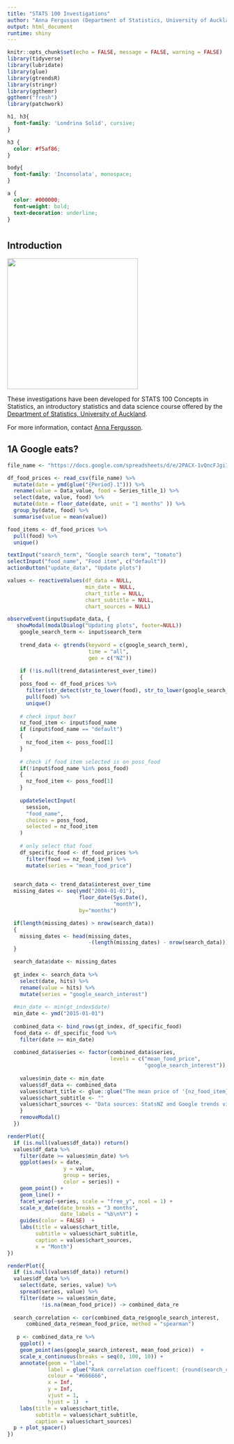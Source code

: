 ---
title: "STATS 100 Investigations"
author: "Anna Fergusson (Department of Statistics, University of Auckland)"
output: html_document
runtime: shiny
---

```{r setup, include=FALSE}
knitr::opts_chunk$set(echo = FALSE, message = FALSE, warning = FALSE)
library(tidyverse)
library(lubridate)
library(glue)
library(gtrendsR)
library(stringr)
library(ggthemr)
ggthemr("fresh")
library(patchwork)
```

<link href="https://fonts.googleapis.com/css?family=Inconsolata|Londrina+Solid&display=swap" rel="stylesheet">

```{css}
h1, h3{
  font-family: 'Londrina Solid', cursive;
}

h3 {
  color: #f5af86;
}

body{
  font-family: 'Inconsolata', monospace;
}

a {
  color: #000000;
  font-weight: bold;
  text-decoration: underline;
}
```

# {.tabset}

## Introduction

![](images/STATS100-Cover-Logo.png){style="width:300px"}

These investigations have been developed for STATS 100 Concepts in Statistics, an introductory statistics and data science course offered by the [Department of Statistics, University of Auckland](https://www.auckland.ac.nz/en/science/about-the-faculty/department-of-statistics.html). 

For more information, contact [Anna Fergusson](https://www.stat.auckland.ac.nz/people/amar112).


## 1A Google eats?

```{r}
file_name <- "https://docs.google.com/spreadsheets/d/e/2PACX-1vQncFJgi1nqIMdn5zcaCxqv8QjQuAEmSWbzSXC80bkp6PwKoUDStY4rsYGao-MqC5Qgrsk9S4hWSsA_/pub?gid=0&single=true&output=csv"

df_food_prices <- read_csv(file_name) %>%
  mutate(date = ymd(glue("{Period}.1"))) %>%
  rename(value = Data_value, food = Series_title_1) %>%
  select(date, value, food) %>%
  mutate(date = floor_date(date, unit = "1 months" )) %>%
  group_by(date, food) %>%
  summarise(value = mean(value))

food_items <- df_food_prices %>%
  pull(food) %>%
  unique()
```

```{r}
textInput("search_term", "Google search term", "tomato")
selectInput("food_name", "Food item", c("default"))
actionButton("update_data", "Update plots")
```

```{r}
values <- reactiveValues(df_data = NULL,
                         min_date = NULL,
                         chart_title = NULL, 
                         chart_subtitle = NULL, 
                         chart_sources = NULL)

observeEvent(input$update_data, {
   showModal(modalDialog("Updating plots", footer=NULL))
    google_search_term <- input$search_term
    
    trend_data <- gtrends(keyword = c(google_search_term),
                          time = "all",
                          geo = c("NZ"))
    
    if (!is.null(trend_data$interest_over_time))
    {
    poss_food <- df_food_prices %>%
      filter(str_detect(str_to_lower(food), str_to_lower(google_search_term))) %>%
      pull(food) %>%
      unique()
    
    # check input box?
    nz_food_item <- input$food_name
    if (input$food_name == "default")
    {
      nz_food_item <- poss_food[1]
    }
    
    # check if food item selected is on poss_food
    if(!input$food_name %in% poss_food)
    {
      nz_food_item <- poss_food[1]
    }
  
    updateSelectInput(
      session,
      "food_name",
      choices = poss_food,
      selected = nz_food_item
    )
    
    # only select that food
    df_specific_food <- df_food_prices %>%
      filter(food == nz_food_item) %>%
      mutate(series = "mean_food_price")

    
  search_data <- trend_data$interest_over_time 
  missing_dates <- seq(ymd("2004-01-01"),
                       floor_date(Sys.Date(),
                                  "month"), 
                       by="months")

  if(length(missing_dates) > nrow(search_data))
  {
    missing_dates <- head(missing_dates, 
                          -(length(missing_dates) - nrow(search_data)))
  }

  search_data$date <- missing_dates
  
  gt_index <- search_data %>%
    select(date, hits) %>%
    rename(value = hits) %>%
    mutate(series = "google_search_interest")
  
  #min_date <- min(gt_index$date)
  min_date <- ymd("2015-01-01")
  
  combined_data <- bind_rows(gt_index, df_specific_food)
  food_data <- df_specific_food %>%
    filter(date >= min_date)
  
  combined_data$series <- factor(combined_data$series, 
                                 levels = c("mean_food_price",
                                            "google_search_interest"))
      
    values$min_date <- min_date
    values$df_data <- combined_data
    values$chart_title <- glue::glue("The mean price of '{nz_food_item}' in NZ \ncompared to Google search interest for '{google_search_term}' in NZ")
    values$chart_subtitle <- ""
    values$chart_sources <- "Data sources: StatsNZ and Google trends via {gtrendsR}"
    }
    removeModal()
  })
```

```{r}
renderPlot({
  if (is.null(values$df_data)) return()
  values$df_data %>%
    filter(date >= values$min_date) %>%
    ggplot(aes(x = date, 
                  y = value, 
                  group = series, 
                  color = series)) +
    geom_point() +
    geom_line() +
    facet_wrap(~series, scale = "free_y", ncol = 1) +
    scale_x_date(date_breaks = "3 months",
                 date_labels = "%b\n%Y") +
    guides(color = FALSE)  +
    labs(title = values$chart_title,
         subtitle = values$chart_subtitle,
         caption = values$chart_sources,
         x = "Month")
})
```

```{r}
renderPlot({
  if (is.null(values$df_data)) return()
  values$df_data %>%
    select(date, series, value) %>%
    spread(series, value) %>%
    filter(date >= values$min_date,
           !is.na(mean_food_price)) -> combined_data_re
  
  search_correlation <- cor(combined_data_re$google_search_interest, 
      combined_data_re$mean_food_price, method = "spearman")
  
   p <- combined_data_re %>%
    ggplot() +
    geom_point(aes(google_search_interest, mean_food_price))  +
    scale_x_continuous(breaks = seq(0, 100, 10)) +
    annotate(geom = "label", 
             label = glue("Rank correlation coefficent: {round(search_correlation, 2)}"), 
             colour = "#666666",
             x = Inf, 
             y = Inf,
             vjust = 1,
             hjust = 1)  +
    labs(title = values$chart_title,
         subtitle = values$chart_subtitle,
         caption = values$chart_sources) 
  p + plot_spacer()
})
```
